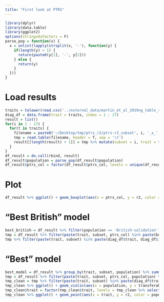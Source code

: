 ```yaml
---
title: "First look at PTRS"
---
```


```r
library(dplyr)
library(data.table)
library(ggplot2)
options(stringsAsFactors = F)
parse_pop = function(x) {
  x = unlist(lapply(strsplit(x, '-'), function(y) {
    if(length(y) > 1) {
      return(paste0(y[1], '-', y[2]))
    } else {
      return(y)
    }
  }))
}
```

# Load results

```r
traits = tolower(read.csv('../external_data/martin_et_al_2019ng_table_s6.csv')$Trait)
diag_df = data.frame(trait = traits, index = 1 : 17)
result = list()
for(i in 1 : 17) {
  for(t in traits) {
    filename = paste0('~/Desktop/tmp/ptrs_r2/ptrs-r2_subset', i, '_x_', t, '.txt')
    tmp = read.table(filename, header = T, sep = '\t')
    result[[length(result) + 1]] = tmp %>% mutate(subset = i, trait = t)
  }
}
df_result = do.call(rbind, result)
df_result$population = parse_pop(df_result$population)
df_result$ptrs_col = factor(df_result$ptrs_col, levels = unique(df_result$ptrs_col))
```

# Plot

```r
df_result %>% ggplot() + geom_boxplot(aes(x = ptrs_col, y = r2, color = population)) + facet_wrap(~trait, ncol = 1, scales = 'free_y') + theme(axis.text.x = element_text(angle = 90, hjust = 1, vjust = 0.5))
```

# "Best British" model

```r
best_british = df_result %>% filter(population == 'British-validation') %>% group_by(trait, subset) %>% summarize(best_model = ptrs_col[which.max(r2)])
tmp = df_result %>% filter(paste(trait, subset, ptrs_col) %in% paste(best_british$trait, best_british$subset, best_british$best_model)) %>% group_by(trait, subset) %>% mutate(transferability = r2 / r2[population == 'British-validation'])
tmp %>% filter(paste(trait, subset) %in% paste(diag_df$trait, diag_df$index))%>% ggplot() + geom_violin(aes(x = population, y = transferability))
```

# "Best" model

```r
best_model = df_result %>% group_by(trait, subset, population) %>% summarize(best_model = ptrs_col[which.max(r2)])
tmp = df_result %>% filter(paste(trait, subset, ptrs_col, population) %in% paste(best_model$trait, best_model$subset, best_model$best_model, best_model$population)) %>% group_by(trait, subset) %>% mutate(transferability = r2 / r2[population == 'British-validation'])
tmp_clean = tmp %>% filter(paste(trait, subset) %in% paste(diag_df$trait, diag_df$index)) 
tmp_clean %>% ggplot() + geom_violin(aes(x = population, y = transferability)) + geom_jitter(aes(x = population, y = transferability), height = 0, width = 0.2)
tmp_clean$trait = factor(tmp_clean$trait, levels = tmp_clean %>% select(trait, r2) %>% summarize(r2 = median(r2)) %>% arrange(desc(r2)) %>% pull(trait))
tmp_clean %>% ggplot() + geom_point(aes(x = trait, y = r2, color = population, group = population), position = position_dodge(0.3)) + theme(axis.text.x = element_text(angle = 45, hjust = 1, vjust = 1))
```